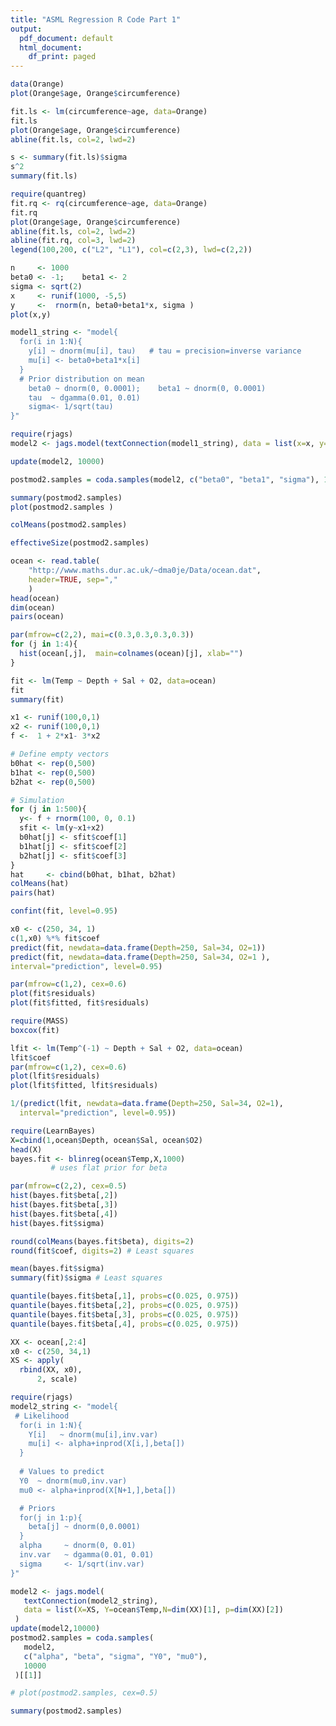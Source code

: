 ```yaml
---
title: "ASML Regression R Code Part 1"
output:
  pdf_document: default
  html_document:
    df_print: paged
---
```


```r
data(Orange)
plot(Orange$age, Orange$circumference)
```


```r
fit.ls <- lm(circumference~age, data=Orange)
fit.ls
plot(Orange$age, Orange$circumference)
abline(fit.ls, col=2, lwd=2)
```

```r
s <- summary(fit.ls)$sigma
s^2
summary(fit.ls)

```


```r
require(quantreg)
fit.rq <- rq(circumference~age, data=Orange)
fit.rq
plot(Orange$age, Orange$circumference)
abline(fit.ls, col=2, lwd=2)
abline(fit.rq, col=3, lwd=2) 
legend(100,200, c("L2", "L1"), col=c(2,3), lwd=c(2,2))
```

```r
n     <- 1000
beta0 <- -1;    beta1 <- 2
sigma <- sqrt(2)
x     <- runif(1000, -5,5)  
y     <-  rnorm(n, beta0+beta1*x, sigma )
plot(x,y)

model1_string <- "model{
  for(i in 1:N){ 
    y[i] ~ dnorm(mu[i], tau)   # tau = precision=inverse variance
    mu[i] <- beta0+beta1*x[i]
  } 
  # Prior distribution on mean
    beta0 ~ dnorm(0, 0.0001);    beta1 ~ dnorm(0, 0.0001)
    tau  ~ dgamma(0.01, 0.01)
    sigma<- 1/sqrt(tau)
}"

require(rjags)
model2 <- jags.model(textConnection(model1_string), data = list(x=x, y=y,N=n))

update(model2, 10000)

postmod2.samples = coda.samples(model2, c("beta0", "beta1", "sigma"), 10000)[[1]]

summary(postmod2.samples)
plot(postmod2.samples )

colMeans(postmod2.samples)

effectiveSize(postmod2.samples) 

```

```r
ocean <- read.table(
    "http://www.maths.dur.ac.uk/~dma0je/Data/ocean.dat", 
    header=TRUE, sep=","
    )
head(ocean)
dim(ocean)
pairs(ocean)

```

```r
par(mfrow=c(2,2), mai=c(0.3,0.3,0.3,0.3))
for (j in 1:4){
  hist(ocean[,j],  main=colnames(ocean)[j], xlab="")
}
```

```r
fit <- lm(Temp ~ Depth + Sal + O2, data=ocean)
fit
summary(fit)

```

```r
x1 <- runif(100,0,1)
x2 <- runif(100,0,1)
f <-  1 + 2*x1- 3*x2 

# Define empty vectors
b0hat <- rep(0,500)
b1hat <- rep(0,500)
b2hat <- rep(0,500)

# Simulation
for (j in 1:500){
  y<- f + rnorm(100, 0, 0.1)
  sfit <- lm(y~x1+x2)
  b0hat[j] <- sfit$coef[1]
  b1hat[j] <- sfit$coef[2]
  b2hat[j] <- sfit$coef[3]
}
hat     <- cbind(b0hat, b1hat, b2hat)
colMeans(hat)
pairs(hat)
```

```r
confint(fit, level=0.95)
```

```r
x0 <- c(250, 34, 1)
c(1,x0) %*% fit$coef
predict(fit, newdata=data.frame(Depth=250, Sal=34, O2=1))
predict(fit, newdata=data.frame(Depth=250, Sal=34, O2=1 ),
interval="prediction", level=0.95)
```

```r
par(mfrow=c(1,2), cex=0.6)
plot(fit$residuals)
plot(fit$fitted, fit$residuals) 


```

```r
require(MASS)
boxcox(fit)
```

```r
lfit <- lm(Temp^(-1) ~ Depth + Sal + O2, data=ocean)
lfit$coef
par(mfrow=c(1,2), cex=0.6)
plot(lfit$residuals)
plot(lfit$fitted, lfit$residuals)
```

```r
1/(predict(lfit, newdata=data.frame(Depth=250, Sal=34, O2=1),
  interval="prediction", level=0.95))
```



```r
require(LearnBayes)
X=cbind(1,ocean$Depth, ocean$Sal, ocean$O2)
head(X)
bayes.fit <- blinreg(ocean$Temp,X,1000) 
         # uses flat prior for beta

par(mfrow=c(2,2), cex=0.5)
hist(bayes.fit$beta[,2])
hist(bayes.fit$beta[,3])
hist(bayes.fit$beta[,4])
hist(bayes.fit$sigma)

round(colMeans(bayes.fit$beta), digits=2)
round(fit$coef, digits=2) # Least squares
```

```r
mean(bayes.fit$sigma)
summary(fit)$sigma # Least squares
```


```r
quantile(bayes.fit$beta[,1], probs=c(0.025, 0.975))
quantile(bayes.fit$beta[,2], probs=c(0.025, 0.975))
quantile(bayes.fit$beta[,3], probs=c(0.025, 0.975))
quantile(bayes.fit$beta[,4], probs=c(0.025, 0.975))
```

```r
XX <- ocean[,2:4] 
x0 <- c(250, 34,1)
XS <- apply(
  rbind(XX, x0),
      2, scale)
```

```r
require(rjags)
model2_string <- "model{
 # Likelihood
  for(i in 1:N){  
    Y[i]   ~ dnorm(mu[i],inv.var)
    mu[i] <- alpha+inprod(X[i,],beta[])
  }
  
  # Values to predict 
  Y0  ~ dnorm(mu0,inv.var)
  mu0 <- alpha+inprod(X[N+1,],beta[])

  # Priors
  for(j in 1:p){
    beta[j] ~ dnorm(0,0.0001)
  }
  alpha     ~ dnorm(0, 0.01)
  inv.var   ~ dgamma(0.01, 0.01)
  sigma     <- 1/sqrt(inv.var)
}"
```


```r
model2 <- jags.model(
   textConnection(model2_string), 
   data = list(X=XS, Y=ocean$Temp,N=dim(XX)[1], p=dim(XX)[2])
 )
update(model2,10000)
postmod2.samples = coda.samples(
   model2, 
   c("alpha", "beta", "sigma", "Y0", "mu0"), 
   10000
 )[[1]]

# plot(postmod2.samples, cex=0.5)
```

```r
summary(postmod2.samples)
```












